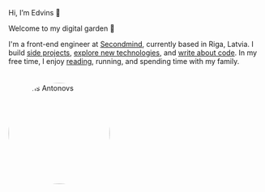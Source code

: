 <div className="flex-wrap-mobile">
<div>
<Text sx={{ fontSize: [4, 5, 6], fontWeight: `bold`, color: `heading` }}>Hi, I’m Edvins 👋</Text>

Welcome to my digital garden 🌱

I'm a front-end engineer at [Secondmind](https://secondmind.ai/), currently based in Riga, Latvia. I build <a href="/projects">side projects</a>, <a href="/self-education">explore new technologies</a>, and <a href="/blog">write about code</a>. In my free time, I enjoy <a href="https://edvins.io/books">reading</a>, running, and spending time with my family.
</div>

<img src="/profile.jpg" alt="Edvins Antonovs" style="border-radius: 50%; width: 200px; height: 200px; margin-top: 20px; margin-bottom: 20px;" />
</div>